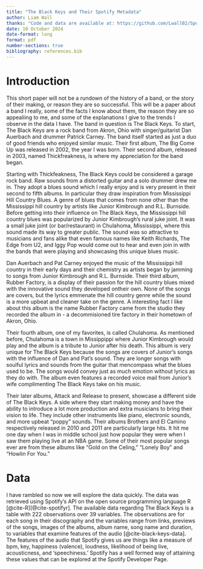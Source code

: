 ```yaml
---
title: "The Black Keys and Their Spotify Metadata"
author: Liam Wall
thanks: "Code and data are available at: https://github.com/Lwall02/Spotify"
date: 10 October 2024
date-format: long
format: pdf
number-sections: true
bibliography: references.bib
---
```



# Introduction
This short paper will not be a rundown of the history of a band, or the story of their making, or reason they are so successful. This will be a paper about a band I really, some of the facts I know about them, the reason they are so appealiing to me, and some of the explanations I give to the trends I observe in the data I have. The band in question is The Black Keys. To start, The Black Keys are a rock band from Akron, Ohio with singer/guitarist Dan Auerbach and drummer Patrick Carney. The band itself started as just a duo of good friends who enjoyed similar music. Their first album, The Big Come Up was released in 2002, the year I was born. Their second album, released in 2003, named Thickfreakness, is where my appreciation for the band began. 

Starting with Thickfeakness, The Black Keys could be considered a garage rock band. Raw sounds from a distorted guitar and a solo drummer drew me in. They adopt a blues sound which I really enjoy and is very present in their second to fifth albums. In particular they draw inspiration from Mississippi Hill Country Blues. A genre of blues that comes from none other than the Mississippi hill country by artists like Junior Kimbrough and R.L. Burnside. Before getting into their influence on The Black Keys, the Mississippi hill country blues was popularized by Junior Kimbrough's rural juke joint. It was a small juke joint (or bar/restaurant) in Chulahoma, Mississippi, where this sound made its way to greater public. The sound was so attractive to musicians and fans alike that even famous names like Keith Richards, The Edge from U2, and Iggy Pop would come out to hear and even join in with the bands that were playing and showcasing this unique blues music. 

Dan Auerbach and Pat Carney enjoyed the music of the Mississippi hill country in their early days and their chemistry as artists began by jamming to songs from Junior Kimbrough and R.L. Burnside. Their third album, Rubber Factory, is a display of their passion for the hill country blues mixed with the innovative sound they developed ontheir own. None of the songs are covers, but the lyrics emmenate the hill country genre while the sound is a more upbeat and cleaner take on the genre. A interesting fact I like about this album is the name Rubber Factory came from the studio they recorded the album in - a decommisioned tire factory in their hometown of Akron, Ohio. 

Their fourth album, one of my favorites, is called Chulahoma. As mentioned before, Chulahoma is a town in Missippippi where Junior Kimbrough would play and the album is a tribute to Junior after his death. This album is very unique for The Black Keys because the songs are covers of Junior's songs with the influence of Dan and Pat's sound. They are longer songs with soulful lyrics and sounds from the guitar that mencompass what the blues used to be. The songs would convey just as much emotion without lyrics as they do with. The album even features a recorded voice mail from Junior's wife complimenting The Black Keys take on his music. 

Their later albums, Attack and Release to present, showcase a different side of The Black Keys. A side where they start making money and have the ability to introduce a lot more production and extra musicians to bring their vision to life. They include other instruments like piano, electronic sounds, and more upbeat "poppy" sounds. Their albums Brothers and El Camino respectively released in 2010 and 2011 are particularly large hits. It hit me one day when I was in middle school just how popular they were when I saw them playing live at an NBA game. Some of their most popular songs ever are from these albums like "Gold on the Celing," "Lonely Boy" and "Howlin For You." 

# Data
I have rambled so now we will explore the data quickly. The data was retrieved using Spotify's API on the open source programming language R [@cite-R][@cite-spotifyr]. The available data regarding The Black Keys is a table with 222 observations over 39 variables. The observations are for each song in their discography and the variables range from links, previews of the songs, images of the albums, album name, song name and duration, to variables that examine features of the audio [@cite-black-keys-data]. The features of the audio that Spotify gives us are things like a measure of bpm, key, happiness (valence), loudness, likelihood of being live, acousticness, and 'speechiness.' Spotify has a well formed way of attaining these values that can be explored at the Spotify Developer Page. 


